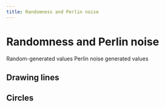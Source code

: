 ```yaml
---
title: Randomness and Perlin noise
---
```


# Randomness and Perlin noise

Random-generated values
<SketchEmbed id="001-random/01-random-point" width="100%" height="200px" />
Perlin noise generated values
<SketchEmbed id="001-random/02-perlin-noise-point" width="100%" height="200px" />

## Drawing lines
<SketchEmbed id="001-random/03-perlin-noise-line" width="100%" height="400px" />

## Circles
<SketchEmbed id="001-random/04-perlin-noise-circle" width="100%" height="400px" />
<SketchEmbed id="001-random/05-perlin-noise-circle-overlap" width="100%" height="400px" />
<SketchEmbed id="001-random/06-perlin-noise-circle-radius" width="100%" height="400px" />
